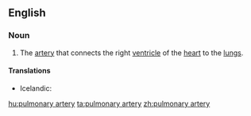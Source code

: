 ==English==

===Noun===
{{en-noun|pl=pulmonary arteries}}
{{wikipedia}}

# {{anatomy}} The [[artery]] that connects the right [[ventricle]] of the [[heart]] to the [[lung]]s.

====Translations====
* Icelandic: {{t+|is|lungnaslagæð|f}}

[[hu:pulmonary artery]]
[[ta:pulmonary artery]]
[[zh:pulmonary artery]]
